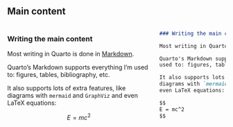 ## Main content

:::: {.columns}

::: {.column}
### Writing the main content

Most writing in Quarto is done in [Markdown](https://quarto.org/docs/authoring/markdown-basics.html).

Quarto's Markdown supports everything I'm
used to: figures, tables, bibliography, etc.

It also supports lots of extra features, like
diagrams with `mermaid` and `GraphViz` and
even LaTeX equations: 

$$
E = mc^2
$$
::: 

::: {.column}
```markdown
### Writing the main content

Most writing in Quarto is done in [Markdown].

Quarto's Markdown supports everything I'm
used to: figures, tables, bibliography, etc.

It also supports lots of extra features, like
diagrams with `mermaid` and `GraphViz` and
even LaTeX equations: 

$$
E = mc^2
$$
```
:::
::::